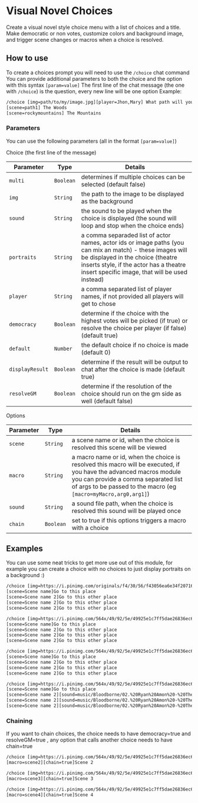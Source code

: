 
# Visual Novel Choices

<ModuleInfo />
Create a visual novel style choice menu with a list of choices and a title. Make
democratic or non votes, customize colors and background image, and trigger scene
changes or macros when a choice is resolved.

## How to use

To create a choices prompt you will need to use the `/choice` chat command
You can provide additional parameters to both the choice and the option with this syntax `[param=value]`
The first line of the chat message (the one with `/choice`) is the question, every new line will be one option
Example:

```txt copy
/choice [img=path/to/my/image.jpg][player=Jhon,Mary] What path will you chose?
[scene=path1] The Woods
[scene=rockymountains] The Mountains
```

### Parameters

You can use the following parameters (all in the format `[param=value]`)

Choice (the first line of the message)

| Parameter       | Type    | Details                                                                                                                                                                                                                                    |
| --------------- | ------- | ------------------------------------------------------------------------------------------------------------------------------------------------------------------------------------------------------------------------------------------ |
| `multi        ` | `Boolean` | determines if multiple choices can be selected (default false)                                                                                                                                                                             |
| `img          ` | `String ` | the path to the image to be displayed as the background                                                                                                                                                                                    |
| `sound        ` | `String ` | the sound to be played when the choice is displayed (the sound will loop and stop when the choice ends)                                                                                                                                    |
| `portraits    ` | `String ` | a comma separaded list of actor names, actor ids or image paths (you can mix an match) - these images will be displayed in the choice (theatre inserts style, if the actor has a theatre insert specific image, that will be used instead) |
| `player       ` | `String ` | a comma separated list of player names, if not provided all players will get to chose                                                                                                                                                      |
| `democracy    ` | `Boolean` | determine if the choice with the highest votes will be picked (if true) or resolve the choice per player (if false) (default true)                                                                                                         |
| `default      ` | `Number ` | the default choice if no choice is made (default 0)                                                                                                                                                                                        |
| `displayResult` | `Boolean` | determine if the result will be output to chat after the choice is made (default true)                                                                                                                                                     |
| `resolveGM    ` | `Boolean` | determine if the resolution of the choice should run on the gm side as well (default false)                                                                                                                                                |

Options

| Parameter | Type    | Details                                                                                                                                                                                                                       |
| --------- | ------- | ----------------------------------------------------------------------------------------------------------------------------------------------------------------------------------------------------------------------------- |
| `scene`   | `String ` | a scene name or id, when the choice is resolved this scene will be viewed                                                                                                                                                     |
| `macro`   | `String ` | a macro name or id, when the choice is resolved this macro will be executed, if you have the advanced macros module you can provide a comma separated list of args to be passed to the macro (eg `[macro=myMacro,arg0,arg1]`) |
| `sound`   | `String ` | a sound file path, when the choice is resolved this sound will be played once                                                                                                                                                 |
| `chain`   | `Boolean` | set to true if this options triggers a macro with a choice                                                                                                                                                                    |


## Examples

<Callout type='info' emoji='ℹ️'>
You can use some neat tricks to get more use out of this module, for example you can create a choice with no choices to just display portraits on a background :)
</Callout>


```txt copy
/choice [img=https://i.pinimg.com/originals/f4/30/56/f43056ea6e34f2071621a736b6d6da36.jpg][time=60] This is a test
[scene=Scene name]Go to this place
[scene=Scene name 2]Go to this other place
[scene=Scene name 2]Go to this other place
[scene=Scene name 2]Go to this other place
```

```txt copy
/choice [img=https://i.pinimg.com/564x/49/92/5e/49925e1c7ff5dae26836ec636b134a1e.jpg][multi=true] This is a test
[scene=Scene name]Go to this place
[scene=Scene name 2]Go to this other place
[scene=Scene name 2]Go to this other place
[scene=Scene name 2]Go to this other place
```

```txt copy
/choice [img=https://i.pinimg.com/564x/49/92/5e/49925e1c7ff5dae26836ec636b134a1e.jpg][democracy=false] This is a test
[scene=Scene name]Go to this place
[scene=Scene name 2]Go to this other place
[scene=Scene name 2]Go to this other place
[scene=Scene name 2]Go to this other place
```

```txt copy
/choice [img=https://i.pinimg.com/564x/49/92/5e/49925e1c7ff5dae26836ec636b134a1e.jpg][democracy=false][portraits=Arngrim Brakenbrik,Blue Dragon Wyrmling,Acolyte] This is a test
[scene=Scene name]Go to this place
[scene=Scene name 2][sound=music/Bloodborne/02.%20Ryan%20Amon%20-%20The%20Night%20Unfurls.mp3]Go to this other place
[scene=Scene name 2][sound=music/Bloodborne/02.%20Ryan%20Amon%20-%20The%20Night%20Unfurls.mp3]Go to this other place
[scene=Scene name 2][sound=music/Bloodborne/02.%20Ryan%20Amon%20-%20The%20Night%20Unfurls.mp3]Go to this other place
```

### Chaining

<Callout type='warning' emoji='⚠️'>
  If you want to chain choices, the choice needs to have democracy=true and resolveGM=true , any option that calls another choice needs to have chain=true
</Callout>

```txt copy
/choice [img=https://i.pinimg.com/564x/49/92/5e/49925e1c7ff5dae26836ec636b134a1e.jpg][democracy=true][resolveGM=true] This is a test
[macro=scene2][chain=true]Scene 2
```

```txt copy
/choice [img=https://i.pinimg.com/564x/49/92/5e/49925e1c7ff5dae26836ec636b134a1e.jpg][democracy=true][resolveGM=true] This is a test
[macro=scene3][chain=true]Scene 3
```

```txt copy
/choice [img=https://i.pinimg.com/564x/49/92/5e/49925e1c7ff5dae26836ec636b134a1e.jpg][democracy=true][resolveGM=true] This is a test
[macro=scene4][chain=true]Scene 4
```
